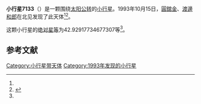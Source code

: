 {{Infobox planet
| bgcolour = #FFFFC0
| name = 7133 Kasahara
| symbol = 
| image = 
| caption = 
| discovery = yes
| discovery_ref = 
| discoverer = [[圓舘金|圓舘金]]、[[渡邊和郎|渡邊和郎]]
| discovery_site = [[北见|北见]] 
| discovered = 1993年10月15日
| designations = yes
| mp_name = 
| named_after = 
| alt_names = 1993 TX1/ 1978 TR4 / 1992 KR
| mp_category = [[主带小行星|主带小行星]]
| orbit_ref = <ref name="a">[http://ssd.jpl.nasa.gov/sbdb.cgi?sstr=7133 7133 Kasahara] {{Wayback|url=http://ssd.jpl.nasa.gov/sbdb.cgi?sstr=7133 |date=20201124023238 }}，小行星數據庫瀏覽器（JPL Small-Body Database Browser）－[[美国国家航空航天局|美国国家航空航天局]]喷气推进实验室</ref>
| epoch = 2456400.5 (2013年4月18日更新)
| aphelion = {{convert|2.670789501822919|AU|km|3|abbr=on|lk=out}}
| perihelion = {{convert|2.126357753946204|AU|km|3|abbr=on}}
| semimajor = {{convert|2.398573627884562|AU|km|3|abbr=on}}
| eccentricity = 0.113490731
| period = 1356.838032 [[日|日]]<br />3.71[[儒略年|儒略年]]
| avg_speed = 
| inclination = 14.66510618831658
| asc_node = 193.5150339822733
| mean_anomaly = 
| arg_peri = 42.92917734677307
| satellites = 
| physical_characteristics = yes
| dimensions = 
| mass = 
| density = 
| surface_grav = 
| escape_velocity = 
| sidereal_day = 
| axial_tilt = 
| pole_ecliptic_lat = 
| pole_ecliptic_lon = 
| albedo = 
| temperatures= 
| temp_name1 = 
| mean_temp_1 = 
| max_temp_1 = 
| temp_name2 = 
| max_temp_2 = 
| spectral_type = 
| abs_magnitude = 42.92917734677307
}}

'''小行星7133'''（{{lang-en|7133 Kasahara}}）是一颗围绕[[太阳|太阳]][[公转|公转]]的[[小行星|小行星]]。1993年10月15日，[[圓舘金|圓舘金]]、[[渡邊和郎|渡邊和郎]]在北见发现了此天体<ref name="a" /><ref>{{cite news|title=小行星列表|url=http://cfa-www.harvard.edu/iau/lists/NumberedMPs.txt|accessdate=2013-07-08|newspaper=哈佛大学|archive-date=2008-05-17|archive-url=https://web.archive.org/web/20080517010638/http://cfa-www.harvard.edu/iau/lists/NumberedMPs.txt|dead-url=no}}</ref>。

这颗小行星的[[绝对星等|绝对星等]]为42.92917734677307等<ref name="a" />。

==参考文献==
{{reflist}}
{{Minor Planet Number|[[小行星7132|小行星7132]]|[[小行星7134|小行星7134]]}}

{{小天体}}

[[Category:小行星带天体|Category:小行星带天体]]
[[Category:1993年发现的小行星|Category:1993年发现的小行星]]


{{asteroid-stub}}